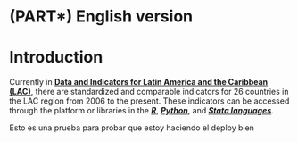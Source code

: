 # (PART\*) English version { .unnumbered}

# Introduction {#intro-eng .unnumber}

Currently in [**Data and Indicators for Latin America and the Caribbean (LAC)**](https://www.iadb.org/en/sharing-knowledge/data/social-data), there are standardized and comparable indicators for 26 countries in the LAC region from 2006 to the present. These indicators can be accessed through the platform or libraries in the [***R***](https://github.com/EL-BID/idbsocialdataR), [***Python***](https://github.com/EL-BID/idbsocialdatapy), and [***Stata languages***](https://github.com/EL-BID/idbsocialdata).

Esto es una prueba para probar que estoy haciendo el deploy bien